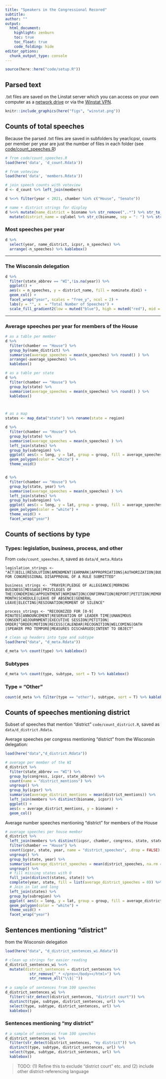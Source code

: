 ```yaml
---
title: "Speakers in the Congressional Recored"
subtitle: 
author: ""
output:
  html_document:
    highlight: zenburn
    toc: true
    toc_float: true
    code_folding: hide
editor_options: 
  chunk_output_type: console
---
```


```r
source(here::here("code/setup.R"))
```




## Parsed text

.txt files are saved on the Linstat server which you can access on your own computer as a [network drive](https://kb.wisc.edu/sscc/95802) or via the [Winstat VPN](https://kb.wisc.edu/sscc/working-from-home-or-other-remote-locations).
```r
knitr::include_graphics(here("figs", "winstat.png"))
```


## Counts of total speeches 

Because the parsed .txt files are saved in subfolders by year/icpsr, counts per member per year are just the number of files in each folder (see [code/count_speeches.R](https://github.com/judgelord/cr/blob/master/code/count_speeches.R)) 

```r
# from code/count_speeches.R
load(here('data', 'd_count.Rdata'))

# from voteview 
load(here('data', 'members.Rdata'))

# join speech counts with voteview 
d <- d_count %>% left_join(members)

d %<>% filter(year < 2021, chamber %in% c("House", "Senate"))

# name + district strings for display
d %<>% mutate(name_district = bioname %>% str_remove(",.*") %>% str_to_title() %>% paste(cqlabel)) %>% 
  mutate(district_name = cqlabel %>% str_c(bioname, sep = ": ") %>% str_remove_all(",.*|\\(|\\)"))
```


### Most speeches per year 
```r
d %>% 
  select(year, name_district, icpsr, n_speeches) %>% 
  arrange(-n_speeches) %>% kablebox()
```

---

### The Wisconsin delegation
```r
d %>% 
  filter(state_abbrev == "WI",!is.na(year)) %>% 
  ggplot() +
  aes(x = n_speeches, y = district_name, fill = nominate.dim1) + 
  geom_col() + 
  facet_wrap("year", scales = "free_y", ncol = 2) +
  labs(y = "", x  = "Total Number of Speeches") +
  scale_fill_gradient2(low = muted("blue"), high = muted("red"), mid = "grey80")
```


---

### Average speeches per year for members of the House

```r
# as a table per member 
d %>% 
  filter(chamber == "House") %>%
  group_by(name_district) %>% 
  summarise(average_speeches = mean(n_speeches) %>% round() ) %>% 
  arrange(-average_speeches) %>% 
  kablebox()

# as a table per state
d %>% 
  filter(chamber == "House") %>%
  group_by(state) %>% 
  summarise(average_speeches = mean(n_speeches) %>% round() ) %>% 
  kablebox()



# as a map
states <- map_data("state") %>% rename(state = region)

d %>% 
  filter(chamber == "House") %>%
  group_by(state) %>% 
  summarise(average_speeches = mean(n_speeches) ) %>% 
  left_join(states) %>% 
  group_by(subregion) %>%
  ggplot( aes(x = long, y = lat, group = group, fill = average_speeches) ) +
  geom_polygon(color = "white") + 
  theme_void()


d %>% 
  filter(chamber == "House") %>%
  group_by(state, year) %>% 
  summarise(average_speeches = mean(n_speeches) ) %>% 
  left_join(states) %>% 
  group_by(subregion) %>%
  ggplot( aes(x = long, y = lat, group = group, fill = average_speeches) ) +
  geom_polygon(color = "white") + 
  theme_void() +
  facet_wrap("year")
```

## Counts of sections by type

###  Types: legislation, business, process, and other

From `code/count_speeches.R`, saved as `data/d_meta.Rdata`

```
legislation_strings <- "ACT|BILL|RESOLUTION|AMENDMENT|EARMARK|APPROPRIATIONS|AUTHORIZATION|BUDGET|SPONSORS|WITHDRAWAL|PROVIDING FOR CONGRESSIONAL DISAPPROVAL OF A RULE SUBMITTED"

business_strings <- "PRAYER|PLEDGE OF ALLEGIANCE|MORNING BUSINESS|MESSAGE|PRIVILEGES OF THE|CONDEMING|APPOINTMENT|NOMINATION|CONFIRMATION|REPORT|PETITION|MEMORIAL|COMMUNICATION| MONTH|SCHEDULE|LEAVE OF ABSENCE|GENERAL LEAVE|ELECTING|RESIGNATION|MOMENT OF SILENCE"
  
process_strings <- "RECOGNIZED FOR [0-9] MINUTES|ANNOUNCEMENT|RESERVATION OF LEADER TIME|UNANIMOUS CONSENT|ADJOURNMENT|EXECUTIVE SESSION|PETITION| ORDER|^ORDER|MOTION|RECESS|CALENDAR|RECOGNITION|WELCOMING|OATH |SPEAKER PRO TEMPORE|MEASURES DISCHARGED|INTENT TO OBJECT"
```

```r
# clean up headers into type and subtype 
load(here("data", "d_meta.Rdata"))

d_meta %>% count(type) %>% kablebox() 
```

### Subtypes
```r
d_meta %>% count(type, subtype, sort = T) %>% kablebox() 
```

### Type = "Other"
```r

count(d_meta %>% filter(type == "other"), subtype, sort = T) %>% kablebox()
```


## Counts of speeches mentioning district

Subset of speeches that mention "district" `code/count_district.R`, saved as `data/d_district.Rdata`.

Average speeches per congress mentioning "district" from the Wisconsin delegation:

```r
load(here("data","d_district.Rdata"))

# average per member of the WI 
d_district %>% 
  filter(state_abbrev == "WI") %>% 
  group_by(congress, icpsr, state_abbrev) %>% 
  count(name = "district_mentions") %>% 
  ungroup() %>% 
  group_by(icpsr) %>% 
  summarise(average_district_mentions = mean(district_mentions)) %>% 
  left_join(members %>% distinct(bioname, icpsr)) %>% 
  ggplot() +
  aes(x = average_district_mentions, y = bioname) +
  geom_col()
```

Average number speeches mentioning "district" for members of the House

```r
# average speeches per house member
d_district %>% 
  left_join(members %>% distinct(icpsr, chamber, congress, state, state_abbrev)) %>% 
  filter(chamber == "House") %>%
  count(icpsr, state, year, name = "district_speeches", .drop = FALSE) %>% 
  ungroup() %>% 
  group_by(state, year) %>% 
  summarise(average_district_speeches = mean(district_speeches, na.rm = T) %>% replace_na(0)) %>% 
  ungroup() %>% 
  # fill missing states with 0 
  full_join(distinct(states, state)) %>% 
  complete(year, state, fill = list(average_district_speeches = 0)) %>% 
  # Join in lat and long 
  left_join(states) %>% 
  group_by(subregion) %>%
  ggplot( aes(x = long, y = lat, group = group, fill = average_district_speeches) ) +
  geom_polygon(color = "white") + 
  theme_void() +
  facet_wrap("year")
```

## Sentences mentioning "district"
from the Wisconsin delegation 

```r
load(here("data", "d_district_sentences_wi.Rdata"))

# clean up strings for easier reading
d_district_sentences_wi %<>% 
  mutate(district_sentences = district_sentences %>% 
           str_remove("_* </pre></body></html>") %>%
           str_remove_all("\\$|`"))
  
# a sample of sentences from 100 speeches
d_district_sentences_wi %>% 
  filter(!str_detect(district_sentences, "district court")) %>%
  distinct(type, subtype, district_sentences, url) %>% 
  select(type, subtype, district_sentences, url) %>% 
  kablebox()
```

### Sentences mentioning "my district"

```r
# a sample of sentences from 100 speeches
d_district_sentences_wi %>% 
  filter(str_detect(district_sentences, "my district")) %>%
  distinct(type, subtype, district_sentences, url) %>% 
  select(type, subtype, district_sentences, url) %>% 
  kablebox()
```

> TODO: (1) Refine this to exclude "district court" etc. and (2) include other district-referencing language